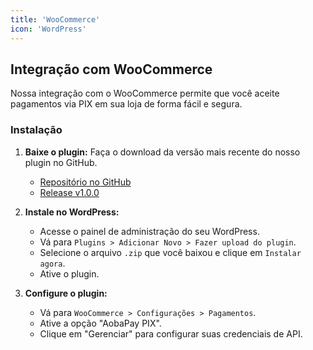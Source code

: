 ```yaml
---
title: 'WooCommerce'
icon: 'WordPress'
---
```


## Integração com WooCommerce

Nossa integração com o WooCommerce permite que você aceite pagamentos via PIX em sua loja de forma fácil e segura.

### Instalação

1.  **Baixe o plugin:** Faça o download da versão mais recente do nosso plugin no GitHub.
    - [Repositório no GitHub](https://github.com/AobaPay/woocommerce-wp-plugin)
    - [Release v1.0.0](https://github.com/AobaPay/woocommerce-wp-plugin/releases/tag/v1.0.0)

2.  **Instale no WordPress:**
    - Acesse o painel de administração do seu WordPress.
    - Vá para `Plugins > Adicionar Novo > Fazer upload do plugin`.
    - Selecione o arquivo `.zip` que você baixou e clique em `Instalar agora`.
    - Ative o plugin.

3.  **Configure o plugin:**
    - Vá para `WooCommerce > Configurações > Pagamentos`.
    - Ative a opção "AobaPay PIX".
    - Clique em "Gerenciar" para configurar suas credenciais de API.